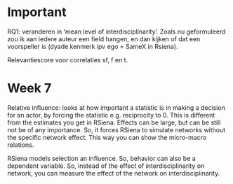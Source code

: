 # Important
RQ1: veranderen in 'mean level of interdisciplinarity'. Zoals nu geformuleerd zou ik aan iedere auteur een field hangen, en dan kijken of dat een voorspeller is (dyade kenmerk ipv ego = SameX in Rsiena).

Relevantiescore voor correlaties sf, f en t.

# Week 7
Relative influence: looks at how important a statistic is in making a decision for an actor, by forcing the statistic  e.g. reciprocity to 0. This is different from the estimates you get in RSiena. Effects can be large, but can be still not be of any importance. So, it forces RSiena to simulate networks without the specific network effect. This way you can show the micro-macro relations. 

RSiena models selection an influence. So, behavior can also be a dependent variable. So, instead of the effect of interdisciplinarity on network, you can measure the effect of the network on interdisciplinarity. 
```r

```

